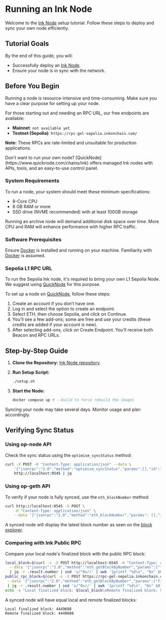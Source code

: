 
# Running an Ink Node

Welcome to the [Ink Node] setup tutorial. Follow these steps to deploy and sync your own node efficiently.

## Tutorial Goals

By the end of this guide, you will:

- Successfully deploy an [Ink Node].
- Ensure your node is in sync with the network.

## Before You Begin

<Callout emoji="⚠️" type='warning'>
Running a node is resource-intensive and time-consuming. Make sure you have a clear purpose for setting up your node.

For those starting out and needing an RPC URL, our free endpoints are available:

- **Mainnet**: `not available yet`
- **Testnet (Sepolia)**: `https://rpc-gel-sepolia.inkonchain.com/`

**Note:** These RPCs are rate-limited and unsuitable for production applications.
</Callout>

<Callout type="info">
Don't want to run your own node? [QuickNode](https://www.quicknode.com/chains/ink) offers managed Ink nodes with APIs, tools, and an easy-to-use control panel.
</Callout>

### System Requirements

To run a node, your system should meet these minimum specifications:

- 8-Core CPU
- 8 GB RAM or more
- SSD drive (NVME recommended) with at least 100GB storage

Running an archive node will demand additional disk space over time. More CPU and RAM will enhance performance with higher RPC traffic.

### Software Prerequisites

Ensure [Docker] is installed and running on your machine. Familiarity with [Docker] is assumed.

### Sepolia L1 RPC URL

To run the Sepolia Ink node, it's required to bring your own L1 Sepolia Node. We suggest using [QuickNode](https://www.quicknode.com/) for this purpose.

To set up a node on [QuickNode](https://www.quicknode.com/), follow these steps:

1. Create an account if you don’t have one.
2. Log in and select the option to create an endpoint.
3. Select ETH, then choose Sepolia, and click on Continue.
4. You’ll see a few add-ons; some are free and use your credits (these credits are added if your account is new).
5. After selecting add-ons, click on Create Endpoint. You’ll receive both Beacon and RPC URLs.

## Step-by-Step Guide

1. **Clone the Repository:** [Ink Node repository](https://github.com/inkonchain/node).

2. **Run Setup Script:**
   ```sh
   ./setup.sh
   ```

3. **Start the Node:**
   ```sh
   docker compose up # --build to force rebuild the images
   ```

<Callout emoji="⚠️" type='warning'>
Syncing your node may take several days. Monitor usage and plan accordingly.
</Callout>

## Verifying Sync Status

### Using op-node API

Check the sync status using the `optimism_syncStatus` method:
```sh
curl -X POST -H "Content-Type: application/json" --data \
    '{"jsonrpc":"2.0","method":"optimism_syncStatus","params":[],"id":1}' \
    http://localhost:9545 | jq
```

### Using op-geth API

To verify if your node is fully synced, use the `eth_blockNumber` method:
```sh
curl http://localhost:8545 -X POST \
    -H "Content-Type: application/json" \
    --data '{"jsonrpc":"2.0","method":"eth_blockNumber","params": [],"id":1}' | jq -r .result | sed 's/^0x//' | awk '{printf "%d\n", "0x" $0}';
```

A synced node will display the latest block number as seen on the [block explorer](https://explorer-sepolia.inkonchain.com/).

### Comparing with Ink Public RPC

Compare your local node's finalized block with the public RPC block:
```sh
local_block=$(curl -s -X POST http://localhost:8545 -H "Content-Type: application/json" \
  --data '{"jsonrpc":"2.0","method":"eth_getBlockByNumber","params":["finalized", false],"id":1}' \
  | jq -r .result.number | sed 's/^0x//' | awk '{printf "%d\n", "0x" $0}'); \
public_rpc_block=$(curl -s -X POST https://rpc-gel-sepolia.inkonchain.com/ -H "Content-Type: application/json" \
 --data '{"jsonrpc":"2.0","method":"eth_getBlockByNumber","params":["finalized", false],"id":1}' \
 | jq -r .result.number | sed 's/^0x//' | awk '{printf "%d\n", "0x" $0}'); \
echo -e "Local finalized block: $local_block\nRemote finalized block: $public_rpc_block"
```

A synced node will have equal local and remote finalized blocks:
```text
Local finalized block: 4449608
Remote finalized block: 4449608
```

[docker]: https://www.docker.com/
[ink node]: https://github.com/inkonchain/node
[repo]: https://github.com/inkonchain/node

